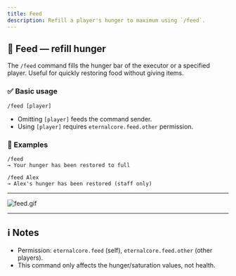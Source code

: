 ```yaml
---
title: Feed
description: Refill a player's hunger to maximum using `/feed`.
---
```


## 🍗 Feed — refill hunger

The `/feed` command fills the hunger bar of the executor or a specified player. Useful for quickly restoring food without giving items.

### ✅ Basic usage

```text
/feed [player]
```

- Omitting `[player]` feeds the command sender.
- Using `[player]` requires `eternalcore.feed.other` permission.

### 🎯 Examples

```text
/feed
→ Your hunger has been restored to full

/feed Alex
→ Alex's hunger has been restored (staff only)
```

---

![feed.gif](/docs/eternalcore/feed.gif)

---

## ℹ️ Notes

- Permission: `eternalcore.feed` (self), `eternalcore.feed.other` (other players).
- This command only affects the hunger/saturation values, not health.
